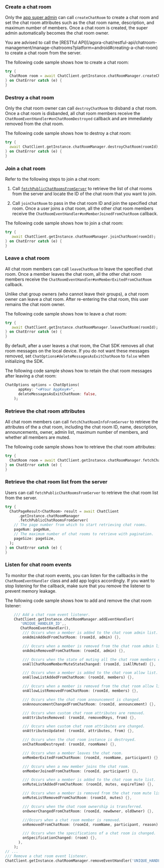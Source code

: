 <PlatformWrapper platform="flutter">

### Create a chat room

Only the [app super admin](/agora-chat/restful-api/chatroom-management/manage-chatroom-admins#adding-a-chat-room-super-admin) can call `createChatRoom` to create a chat room and set the chat room attributes such as the chat room name, description, and maximum number of members. Once a chat room is created, the super admin automatically becomes the chat room owner.

<div class="alert note">You are advised to call the [RESTful API](/agora-chat/restful-api/chatroom-management/manage-chatrooms?platform=android#creating-a-chat-room) to create a chat room from the server.</div>

The following code sample shows how to create a chat room:

```dart
try {
  ChatRoom room = await ChatClient.getInstance.chatRoomManager.createChatRoom(name);
} on ChatError catch (e) {
}
```

### Destroy a chat room

Only the chat room owner can call `destroyChatRoom` to disband a chat room. Once a chat room is disbanded, all chat room members receive the `ChatRoomEventHandler#onChatRoomDestroyed` callback and are immediately removed from the chat room.

The following code sample shows how to destroy a chat room:

```dart
try {
  await ChatClient.getInstance.chatRoomManager.destroyChatRoom(roomId);
} on ChatError catch (e) {
}
```

### Join a chat room

Refer to the following steps to join a chat room:

1. Call [`fetchPublicChatRoomsFromServer`](#retrieve-the-chat-room-list-from-the-server) to retrieve the list of chat rooms from the server and locate the ID of the chat room that you want to join.

2. Call `joinChatRoom` to pass in the chat room ID and join the specified chat room. Once a user joins a chat room, all the other chat room members receive the `ChatRoomEventHandler#onMemberJoinedFromChatRoom` callback.

The following code sample shows how to join a chat room:

```dart
try {
   await ChatClient.getInstance.chatRoomManager.joinChatRoom(roomId);
} on ChatError catch (e) {
}
```

### Leave a chat room

All chat room members can call `leaveChatRoom` to leave the specified chat room. Once a member leaves the chat room, all the other chat room members receive the `ChatRoomEventHandler#onMemberExitedFromChatRoom` callback.

<div class="alert note"> Unlike chat group owners (who cannot leave their groups), a chat room owner can leave a chat room. After re-entering the chat room, this user remains the chat room owner.</div>

The following code sample shows how to leave a chat room:

```dart
try {
   await ChatClient.getInstance.chatRoomManager.leaveChatRoom(roomId);
} on ChatError catch (e) {
}
```

By default, after a user leaves a chat room, the Chat SDK removes all chat room messages on the local device. If you do not want these messages removed, set `ChatOptions#deleteMessagesAsExitChatRoom` to `false` when initializing the SDK.

The following code sample shows how to retain the chat room messages after leaving a chat room:

```dart
ChatOptions options = ChatOptions(
      appKey: "<#Your AppKey#>",
      deleteMessagesAsExitChatRoom: false,
    );
```

### Retrieve the chat room attributes

All chat room members can call `fetchChatRoomInfoFromServer` to retrieve the attributes of the a chat room, including the chat room ID, name, description, announcements, owner, admin list, maximum number of members, and whether all members are muted.

The following code sample shows how to retrieve the chat room attributes:

```dart
try {
  ChatRoom room = await ChatClient.getInstance.chatRoomManager.fetchChatRoomInfoFromServer(roomId);
} on ChatError catch (e) {
}
```

### Retrieve the chat room list from the server

Users can call `fetchPublicChatRoomsFromServer` to retrieve the chat room list from the server.

```dart
try {
  ChatPageResult<ChatRoom> result = await ChatClient
      .getInstance.chatRoomManager
      .fetchPublicChatRoomsFromServer(
    // The page number from which to start retrieving chat rooms.
    pageNum: pageNum,
    // The maximum number of chat rooms to retrieve with pagination.
    pageSize: pageSize,
  );
} on ChatError catch (e) {
}
```

### Listen for chat room events

To monitor the chat room events, you can listen for the callbacks in the `ChatRoomEventHandler` class and add app logics accordingly. If you want to stop listening for the callback, make sure that you remove the listener to prevent memory leakage.

The following code sample shows how to add and remove the chat room listener:

```dart
    /// Add a chat room event listener.
    ChatClient.getInstance.chatRoomManager.addEventHandler(
       'UNIQUE_HANDLER_ID',,
       ChatRoomEventHandler(),
        /// Occurs when a member is added to the chat room admin list.
        onAdminAddedFromChatRoom: (roomId, admin) {},

        /// Occurs when a member is removed from the chat room admin list.
        onAdminRemovedFromChatRoom: (roomId, admin) {},

        /// Occurs when the state of muting all the chat room members changes.
        onAllChatRoomMemberMuteStateChanged: (roomId, isAllMuted) {},

        /// Occurs when a member is added to the chat room allow list.
        onAllowListAddedFromChatRoom: (roomId, members) {},

        /// Occurs when a member is removed from the chat room allow list.
        onAllowListRemovedFromChatRoom: (roomId, members) {},

        /// Occurs when the chat room announcement is changed.
        onAnnouncementChangedFromChatRoom: (roomId, announcement) {},

        /// Occurs when custom chat room attributes are removed.
        onAttributesRemoved: (roomId, removedKeys, from) {},

        /// Occurs when custom chat room attributes are changed.
        onAttributesUpdated: (roomId, attributes, from) {},

        /// Occurs when the chat room instance is destroyed.
        onChatRoomDestroyed: (roomId, roomName) {},

        /// Occurs when a member leaves the chat room.
        onMemberExitedFromChatRoom: (roomId, roomName, participant) {},

        /// Occurs when a new member joins the chat room.
        onMemberJoinedFromChatRoom: (roomId, participant) {},

        /// Occurs when a member is added to the chat room mute list.
        onMuteListAddedFromChatRoom: (roomId, mutes, expireTime) {},

        /// Occurs when a member is removed from the chat room mute list.
        onMuteListRemovedFromChatRoom: (roomId, mutes) {},

        /// Occurs when the chat room ownership is transferred.
        onOwnerChangedFromChatRoom: (roomId, newOwner, oldOwner) {},

        ///Occurs when a chat room member is removed.
        onRemovedFromChatRoom: (roomId, roomName, participant, reason) {},

        /// Occurs when the specifications of a chat room is changed.
        onSpecificationChanged: (room) {},
      ),
    );
// ...
/// Remove a chat room event listener.
ChatClient.getInstance.chatRoomManager.removeEventHandler('UNIQUE_HANDLER_ID');
```

</PlatformWrapper>